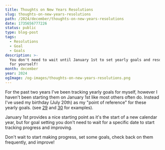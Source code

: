 ```yaml
---
title: Thoughts on New Years Resolutions
slug: thoughts-on-new-years-resolutions
path: /2024/december/thoughts-on-new-years-resolutions
date: 1735656777226
status: public
type: blog-post
tags:
  - Resolutions
  - Goal
  - Goals
description: >-
  You don't need to wait until January 1st to set yearly goals and resolutions
  for yourself!
month: december
year: 2024
ogImage: /og-images/thoughts-on-new-years-resolutions.png
---
```



For the past two years I've been tracking yearly goals for myself, however I haven't been starting them on January 1st like most others often do. Instead I've used my birthday (July 20th) as my "point of reference" for these yearly goals. (see [29](/blog/2023/july/29) and [30](/blog/2024/july/30) for examples).

January 1st provides a nice starting point as it's the start of a new calendar year, but for goal setting you don't need to wait for a specific date to start tracking progress and improving.

Don't wait to start making progress, set some goals, check back on them frequently, and improve!
